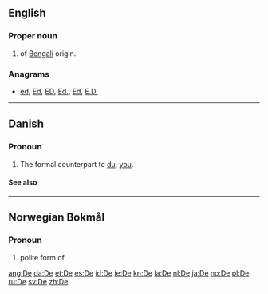 {{also|Appendix:Variations of "de"}}
==English==

===Proper noun===
{{en-proper noun}}

# {{surname|from=India|dot=}} of [[Bengali]] origin.

===Anagrams===
* [[ed#English|ed]], [[Ed#English|Ed]], [[ED#English|ED]], [[Ed.#English|Ed.]], [[Ed#English|Ed]], [[E.D.#English|E.D.]]
----
==Danish==

===Pronoun===
{{head|da|pronoun}}

# {{personal}} The formal counterpart to [[du#Danish|du]], [[you#English|you]].

====See also====
{{Danish personal pronouns}}
----
==Norwegian Bokmål==

===Pronoun===
{{head|nb|pronoun}}

# {{rare|lang=nb}} polite form of {{l|nb|du}}

[[ang:De]]
[[da:De]]
[[et:De]]
[[es:De]]
[[id:De]]
[[ie:De]]
[[kn:De]]
[[la:De]]
[[nl:De]]
[[ja:De]]
[[no:De]]
[[pl:De]]
[[ru:De]]
[[sv:De]]
[[zh:De]]